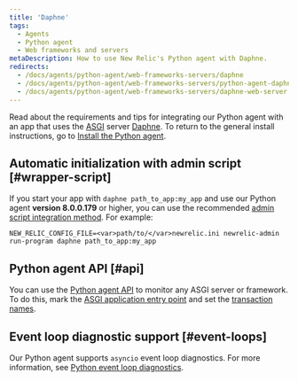 ```yaml
---
title: 'Daphne'
tags:
  - Agents
  - Python agent
  - Web frameworks and servers
metaDescription: How to use New Relic's Python agent with Daphne.
redirects:
  - /docs/agents/python-agent/web-frameworks-servers/daphne
  - /docs/agents/python-agent/web-frameworks-servers/python-agent-daphne-web-server
  - /docs/agents/python-agent/web-frameworks-servers/daphne-web-server
---
```


Read about the requirements and tips for integrating our Python agent with an app that uses the [ASGI](https://asgi.readthedocs.io/en/latest/) server [Daphne](https://github.com/django/daphne). To return to the general install instructions, go to [Install the Python agent](/docs/agents/python-agent/installation-configuration/python-agent-installation).

## Automatic initialization with admin script [#wrapper-script]

If you start your app with `daphne path_to_app:my_app` and use our Python agent **version 8.0.0.179** or higher, you can use the recommended [admin script integration method](/docs/agents/python-agent/installation-configuration/python-agent-installation#integration). For example:

```
NEW_RELIC_CONFIG_FILE=<var>path/to/</var>newrelic.ini newrelic-admin run-program daphne path_to_app:my_app
```

## Python agent API [#api]

You can use the [Python agent API](/docs/agents/python-agent/python-agent-api) to monitor any ASGI server or framework. To do this, mark the [ASGI application entry point](/docs/agents/python-agent/python-agent-api/asgiapplication-python-agent-api) and set the [transaction names](/docs/agents/python-agent/python-agent-api/settransactionname-python-agent-api).

## Event loop diagnostic support [#event-loops]

Our Python agent supports `asyncio` event loop diagnostics. For more information, see [Python event loop diagnostics](/docs/agents/python-agent/supported-features/python-event-loop-diagnostics).
